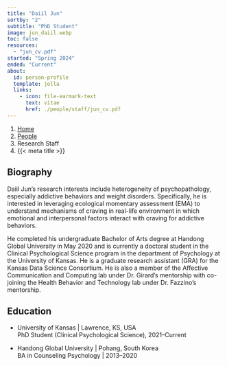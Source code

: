 ---
title: "Daiil Jun"
sortby: "2"
subtitle: "PhD Student"
image: jun_daiil.webp
toc: false
resources: 
  - "jun_cv.pdf"
started: "Spring 2024"
ended: "Current"
about:
  id: person-profile
  template: jolla
  links:
    - icon: file-earmark-text
      text: vitae
      href: ./people/staff/jun_cv.pdf
---

```{=html}
<nav aria-label="breadcrumb">
  <ol class="breadcrumb">
    <li class="breadcrumb-item"><a href="../../index.html">Home</a></li>
    <li class="breadcrumb-item"><a href="../../people.html">People</a></li>
    <li class="breadcrumb-item active">Research Staff</li>
    <li class="breadcrumb-item active" aria-current="page">{{< meta title >}}</li>
  </ol>
</nav>
```

:::{#person-profile}

## Biography
Daiil Jun's research interests include heterogeneity of psychopathology, especially addictive behaviors and weight disorders. Specifically, he is interested in leveraging ecological momentary assessment (EMA) to understand mechanisms of craving in real-life environment in which emotional and interpersonal factors interact with craving for addictive behaviors.

He completed his undergraduate Bachelor of Arts degree at Handong Global University in May 2020 and is currently a doctoral student in the Clinical Psychological Science program in the department of Psychology at the University of Kansas. He is a graduate research assistant (GRA) for the Kansas Data Science Consortium. He is also a member of the Affective Communication and Computing lab under Dr. Girard's mentorship with co-joining the Health Behavior and Technology lab under Dr. Fazzino's mentorship. 

## Education

- [University of Kansas]{.fw-bold} | Lawrence, KS, USA<br />
  PhD Student (Clinical Psychological Science), 2021–Current

- [Handong Global University]{.fw-bold} | Pohang, South Korea<br />
  BA in Counseling Psychology | 2013–2020
  
:::
